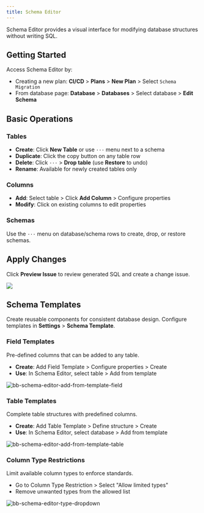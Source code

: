 ```yaml
---
title: Schema Editor
---
```


Schema Editor provides a visual interface for modifying database structures without writing SQL.

## Getting Started

Access Schema Editor by:
- Creating a new plan: **CI/CD** > **Plans** > **New Plan** > Select `Schema Migration`
- From database page: **Database** > **Databases** > Select database > **Edit Schema**

## Basic Operations

### Tables
- **Create**: Click **New Table** or use `···` menu next to a schema
- **Duplicate**: Click the copy button on any table row
- **Delete**: Click `···` > **Drop table** (use **Restore** to undo)
- **Rename**: Available for newly created tables only

### Columns
- **Add**: Select table > Click **Add Column** > Configure properties
- **Modify**: Click on existing columns to edit properties

### Schemas
Use the `···` menu on database/schema rows to create, drop, or restore schemas.

## Apply Changes

Click **Preview Issue** to review generated SQL and create a change issue.

![](/content/docs/change-database/schema-editor/edit-schema-issue.webp)

## Schema Templates

Create reusable components for consistent database design. Configure templates in **Settings** > **Schema Template**.

### Field Templates
Pre-defined columns that can be added to any table.
- **Create**: Add Field Template > Configure properties > Create
- **Use**: In Schema Editor, select table > Add from template

![bb-schema-editor-add-from-template-field](/content/docs/administration/schema-template/bb-schema-editor-add-from-template-field.webp)

### Table Templates  
Complete table structures with predefined columns.
- **Create**: Add Table Template > Define structure > Create
- **Use**: In Schema Editor, select database > Add from template

![bb-schema-editor-add-from-template-table](/content/docs/administration/schema-template/bb-schema-editor-add-from-template-table.webp)

### Column Type Restrictions
Limit available column types to enforce standards.
- Go to Column Type Restriction > Select "Allow limited types"
- Remove unwanted types from the allowed list

![bb-schema-editor-type-dropdown](/content/docs/administration/schema-template/bb-schema-editor-type-dropdown.webp)
